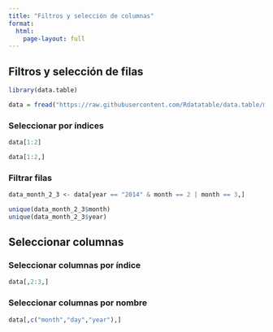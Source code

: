 ```yaml
---
title: "Filtros y selección de columnas"
format: 
  html:
    page-layout: full 
---
```



## Filtros y selección de filas

```r

library(data.table)

data = fread("https://raw.githubusercontent.com/Rdatatable/data.table/master/vignettes/flights14.csv")
```

### Seleccionar por índices

```r
data[1:2]

data[1:2,]
```


### Filtrar filas

```r
data_month_2_3 <- data[year == "2014" & month == 2 | month == 3,] 

unique(data_month_2_3$month)
unique(data_month_2_3$year)

```

## Seleccionar columnas

### Seleccionar columnas por índice

```r
data[,2:3,]
```

### Seleccionar columnas por nombre
```r
data[,c("month","day","year"),]
```

